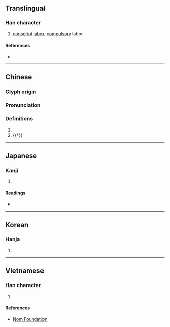 {{character info}}
{{character info|0xfa85}}
==Translingual==

===Han character===
{{Han char|rn=60|rad=彳|as=10|sn=13|four=27272|canj=HOBOU|ids=⿰彳䍃}}

# [[conscript]] [[labor]], [[compulsory]] labor

====References====
* {{Han ref|kx=0370.100|dkj=10201|dj=0696.140|hdz=20839.030|uh=5FAD|ud=24493|bh=DD64|bd=56676}}

----

==Chinese==
{{zh-forms}}

===Glyph origin===
{{Han etym}}

===Pronunciation===
{{zh-pron
|m=yáo
|c=jiu4
|mc=y
|oc=y
|cat=n
}}

===Definitions===
{{zh-hanzi}}

# {{zh-only|徭役}}
# {{†}} {{zh-alt-form|瑶}}

----

==Japanese==

===Kanji===
{{ja-kanji|grade=|rs=彳10}}

# {{rfdef|ja|sort=彳10}}

====Readings====
* {{ja-readings|on=[[よう]] (yō)|kun=[[えだち]] (edachi)}}

----

==Korean==

===Hanja===
{{ko-hanja|hangeul=[[요]]|eumhun=|rv=yo|mr=yo|y=yo}}

# {{rfdef|ko|sort=彳10}}

----

==Vietnamese==

===Han character===
{{vi-readings|rs=彳10|reading=diêu}}

# {{rfdef|vi|sort=彳10}}

====References====
* [http://nomfoundation.org/common/nom_details.php?codepoint=5fAD Nom Foundation]